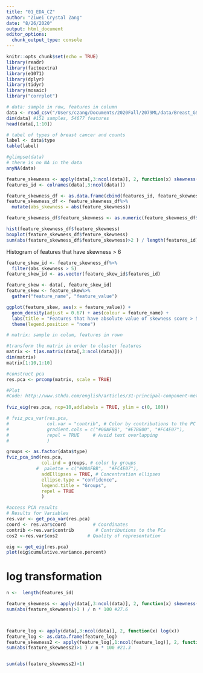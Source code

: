```yaml
---
title: "01_EDA_CZ"
author: "Ziwei Crystal Zang"
date: "8/26/2020"
output: html_document
editor_options: 
  chunk_output_type: console
---
```


```r
knitr::opts_chunk$set(echo = TRUE)
library(readr)
library(factoextra)
library(e1071)
library(dplyr)
library(tidyr)
library(mosaic)
library("corrplot")
```

```r
# data: sample in row, features in column
data <- read_csv("/Users/czang/Documents/2020Fall/2079ML/data/Breast_GSE45827.csv")
dim(data) #151 samples, 54677 features
head(data[,1:10]) 

# tabel of types of breast cancer and counts
label <- data$type
table(label)

#glimpse(data)
# there is no NA in the data
anyNA(data)  

feature_skewness <- apply(data[,3:ncol(data)], 2, function(x) skewness(x, type =1) )
features_id <- colnames(data[,3:ncol(data)])

feature_skewness_df <- as.data.frame(cbind(features_id, feature_skewness))
feature_skewness_df <- feature_skewness_df%>%
  mutate(abs_skewness = abs(feature_skewness))

feature_skewness_df$feature_skewness <- as.numeric(feature_skewness_df$feature_skewness)

hist(feature_skewness_df$feature_skewness)
boxplot(feature_skewness_df$feature_skewness)
sum(abs(feature_skewness_df$feature_skewness)>2 ) / length(features_id) * 100

```

Histogram of features that have skewness > 6
```r
feature_skew_id <- feature_skewness_df%>%
  filter(abs_skewness > 5)
feature_skew_id <- as.vector(feature_skew_id$features_id)

feature_skew <- data[, feature_skew_id]
feature_skew <- feature_skew%>%
  gather("feature_name", "feature_value")

ggplot(feature_skew, aes(x = feature_value)) +
  geom_density(adjust = 0.67) + aes(colour = feature_name) +
  labs(title = "Features that have absolute value of skewness score > 5") +
  theme(legend.position = "none") 
```

```r
# matrix: sample in colum, features in rown

#transform the matrix in order to cluster features
matrix <- t(as.matrix(data[,3:ncol(data)]))
dim(matrix)
matrix[1:10,1:10]

#construct pca
res.pca <- prcomp(matrix, scale = TRUE)
```

```r
#Plot
#Code: http://www.sthda.com/english/articles/31-principal-component-methods-in-r-practical-guide/118-principal-component-analysis-in-r-prcomp-vs-princomp/#:~:text=2.13%2049.9%2014.4-,Compute%20PCA%20in%20R%20using%20prcomp(),function%20and%20the%20factoextra%20package.&text=Visualize%20eigenvalues%20(scree%20plot).,explained%20by%20each%20principal%20component.
  
fviz_eig(res.pca, ncp=10,addlabels = TRUE, ylim = c(0, 100))

# fviz_pca_var(res.pca,
#              col.var = "contrib", # Color by contributions to the PC
#              gradient.cols = c("#00AFBB", "#E7B800", "#FC4E07"),
#              repel = TRUE     # Avoid text overlapping
#              )

groups <- as.factor(data$type)
fviz_pca_ind(res.pca,
             col.ind = groups, # color by groups
           #  palette = c("#00AFBB",  "#FC4E07"),
             addEllipses = TRUE, # Concentration ellipses
             ellipse.type = "confidence",
             legend.title = "Groups",
             repel = TRUE
             )

#access PCA results
# Results for Variables
res.var <- get_pca_var(res.pca)
coord <- res.var$coord          # Coordinates
contrib <-res.var$contrib        # Contributions to the PCs
cos2 <-res.var$cos2           # Quality of representation 

eig <- get_eig(res.pca)
plot(eig$cumulative.variance.percent)
```

# log transformation
```r
n <-  length(features_id)

feature_skewness <- apply(data[,3:ncol(data)], 2, function(x) skewness(x, type =1) )
sum(abs(feature_skewness)>1 ) / n * 100 #27.6



feature_log <- apply(data[,3:ncol(data)], 2, function(x) log(x))
feature_log <- as.data.frame(feature_log)
feature_skewness2 <- apply(feature_log[,1:ncol(feature_log)], 2, function(x) skewness(x, type =1) )
sum(abs(feature_skewness2)>1 ) / n * 100 #21.3


sum(abs(feature_skewness2)>1) 
```

```r

```



